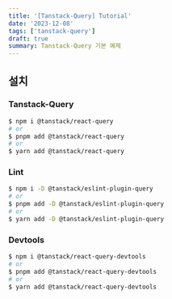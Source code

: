 ```yaml
---
title: '[Tanstack-Query] Tutorial'
date: '2023-12-08'
tags: ['tanstack-query']
draft: true
summary: Tanstack-Query 기본 예제
---
```


## 설치

### Tanstack-Query

```bash
$ npm i @tanstack/react-query
# or
$ pnpm add @tanstack/react-query
# or
$ yarn add @tanstack/react-query
```

### Lint

```bash
$ npm i -D @tanstack/eslint-plugin-query
# or
$ pnpm add -D @tanstack/eslint-plugin-query
# or
$ yarn add -D @tanstack/eslint-plugin-query
```

### Devtools

```bash
$ npm i @tanstack/react-query-devtools
# or
$ pnpm add @tanstack/react-query-devtools
# or
$ yarn add @tanstack/react-query-devtools
```
